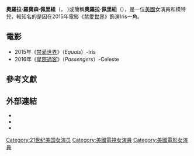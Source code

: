 {{藝人
| type             = 女演員
| name             = 奧羅拉·佩里紐
| foreignname      = Aurora Perrineau
| image            = 
| caption          = 
| birth_name       =  Aurora Robinson Perrineau
| birth_date       = {{Birth_date_and_age|1994|9|23}}
| birth_place      = {{USA}}[[加利福尼亞州|加利福尼亞州]][[洛杉磯|洛杉磯]]
| alma_mater       = 
| religion         = 
| nationality      = {{USA}}
| other_names      = 
| occupation       = 演員，模特兒<ref name="Black Celeb Kids">{{cite web |url=http://www.blackcelebkids.com/2011/01/14/photos-aurora-perrineau-models-is-up/ |title=PHOTOS: AURORA PERRINEAU MODELS IT UP |work=Now Casting |first= |last= |date=14 January 2011 |accessdate=23 May 2014 |deadurl=yes |archiveurl=https://web.archive.org/web/20140524063634/http://www.blackcelebkids.com/2011/01/14/photos-aurora-perrineau-models-is-up/ |archivedate=2014年5月24日 }}</ref>
| years_active     = 2011年至今
| spouse           =
| children         = 
| parents          = [[哈羅·佩里紐|哈羅·佩里紐]]<br>Brittany Perrineau
| known_for        = 
| awards           = 
}}
'''奧羅拉·羅賓森·佩里紐'''（{{lang-en|Aurora Robinson Perrineau}}，{{bd|1994年|9月23日}} )或簡稱'''奧羅拉·佩里紐'''（{{lang-en|Aurora Perrineau}}），是一位[[美國|美國]]女演員和模特兒，較知名的是因在2015年電影《[[禁愛世界|禁愛世界]]》飾演Iris一角。

==電影==
*2015年《[[禁愛世界|禁愛世界]]》（''Equals''）-Iris
*2016年《[[星際過客|星際過客]]》（''Passengers''）-Celeste

==參考文獻==
{{Reflist|30em}}

== 外部連結 ==
* {{IMDb name|4563780}}
* {{Twitter|AuroraPerrineau}}
* {{Instagram|auroraperrineau}}

{{DEFAULTSORT: Perrineau, Aurora}}
[[Category:21世纪美国女演员|Category:21世纪美国女演员]]
[[Category:美國電視女演員|Category:美國電視女演員]]
[[Category:美國電影女演員|Category:美國電影女演員]]